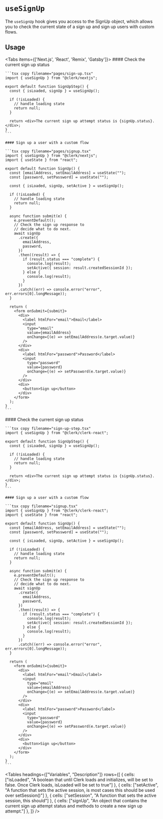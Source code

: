 
# `useSignUp`

The `useSignUp` hook gives you access to the SignUp object, which allows you to check the current state of a sign up and sign up users with custom flows.

## Usage

<Tabs items={['Next.js', 'React', 'Remix', 'Gatsby']}>
  <Tab>
    #### Check the current sign up status

    ```tsx copy filename="pages/sign-up.tsx"
    import { useSignUp } from "@clerk/nextjs";

    export default function SignUpStep() {
      const { isLoaded, signUp } = useSignUp();

      if (!isLoaded) {
        // handle loading state
        return null;
      }

      return <div>The current sign up attempt status is {signUp.status}.</div>;
    }
    ```

    #### Sign up a user with a custom flow

    ```tsx copy filename="pages/signup.tsx"
    import { useSignUp } from "@clerk/nextjs";
    import { useState } from "react";

    export default function SignUp() {
      const [emailAddress, setEmailAddress] = useState("");
      const [password, setPassword] = useState("");

      const { isLoaded, signUp, setActive } = useSignUp();

      if (!isLoaded) {
        // handle loading state
        return null;
      }

      async function submit(e) {
        e.preventDefault();
        // Check the sign up response to
        // decide what to do next.
        await signUp
          .create({
            emailAddress,
            password,
          })
          .then((result) => {
            if (result.status === "complete") {
              console.log(result);
              setActive({ session: result.createdSessionId });
            } else {
              console.log(result);
            }
          })
          .catch((err) => console.error("error", err.errors[0].longMessage));
      }

      return (
        <form onSubmit={submit}>
          <div>
            <label htmlFor="email">Email</label>
            <input
              type="email"
              value={emailAddress}
              onChange={(e) => setEmailAddress(e.target.value)}
            />
          </div>
          <div>
            <label htmlFor="password">Password</label>
            <input
              type="password"
              value={password}
              onChange={(e) => setPassword(e.target.value)}
            />
          </div>
          <div>
            <button>Sign up</button>
          </div>
        </form>
      );
    }
    ```
  </Tab>

  <Tab>
    #### Check the current sign up status

    ```tsx copy filename="sign-up-step.tsx"
    import { useSignUp } from "@clerk/clerk-react";

    export default function SignUpStep() {
      const { isLoaded, signUp } = useSignUp();

      if (!isLoaded) {
        // handle loading state
        return null;
      }

      return <div>The current sign up attempt status is {signUp.status}.</div>;
    }
    ```

    #### Sign up a user with a custom flow

    ```tsx copy filename="signup.tsx"
    import { useSignUp } from "@clerk/clerk-react";
    import { useState } from "react";

    export default function SignUp() {
      const [emailAddress, setEmailAddress] = useState("");
      const [password, setPassword] = useState("");

      const { isLoaded, signUp, setActive } = useSignUp();

      if (!isLoaded) {
        // handle loading state
        return null;
      }

      async function submit(e) {
        e.preventDefault();
        // Check the sign up response to
        // decide what to do next.
        await signUp
          .create({
            emailAddress,
            password,
          })
          .then((result) => {
            if (result.status === "complete") {
              console.log(result);
              setActive({ session: result.createdSessionId });
            } else {
              console.log(result);
            }
          })
          .catch((err) => console.error("error", err.errors[0].longMessage));
      }

      return (
        <form onSubmit={submit}>
          <div>
            <label htmlFor="email">Email</label>
            <input
              type="email"
              value={emailAddress}
              onChange={(e) => setEmailAddress(e.target.value)}
            />
          </div>
          <div>
            <label htmlFor="password">Password</label>
            <input
              type="password"
              value={password}
              onChange={(e) => setPassword(e.target.value)}
            />
          </div>
          <div>
            <button>Sign up</button>
          </div>
        </form>
      );
    }
    ```
  </Tab>
</Tabs>

<Tables
  headings={["Variables", "Description"]}
  rows={[
  {
  cells: ["isLoaded", "A boolean that until Clerk loads and initializes, will be set to false. Once Clerk loads, isLoaded will be set to true"]
  },
  {
  cells: ["setActive", "A function that sets the active session, is most cases this should be used over setSession()"]
  },
  {
  cells: ["setSession", "A function that sets the active session, this should"]
  },
  {
  cells: ["signUp", "An object that contains the current sign up attempt status and methods to create a new sign up attempt."]
  },
  ]}
/>
